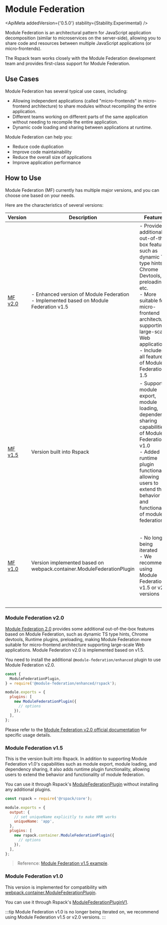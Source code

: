 
# Module Federation

<ApiMeta addedVersion={'0.5.0'} stability={Stability.Experimental} />

Module Federation is an architectural pattern for JavaScript application decomposition (similar to microservices on the server-side), allowing you to share code and resources between multiple JavaScript applications (or micro-frontends).

The Rspack team works closely with the Module Federation development team and provides first-class support for Module Federation.

## Use Cases

Module Federation has several typical use cases, including:

- Allowing independent applications (called "micro-frontends" in micro-frontend architecture) to share modules without recompiling the entire application.
- Different teams working on different parts of the same application without needing to recompile the entire application.
- Dynamic code loading and sharing between applications at runtime.

Module Federation can help you:

- Reduce code duplication
- Improve code maintainability
- Reduce the overall size of applications
- Improve application performance

## How to Use

Module Federation (MF) currently has multiple major versions, and you can choose one based on your needs.

Here are the characteristics of several versions:

| Version                                      | Description                                                                                        | Features                                                                                                                                                                                                                                                                  | Use Cases                                                                                                           |
| -------------------------------------------- | -------------------------------------------------------------------------------------------------- | ------------------------------------------------------------------------------------------------------------------------------------------------------------------------------------------------------------------------------------------------------------------------- | ------------------------------------------------------------------------------------------------------------------- |
| <a href="#module-federation-v20">MF v2.0</a> | - Enhanced version of Module Federation <br /> - Implemented based on Module Federation v1.5<br /> | - Provides additional out-of-the-box features such as dynamic TS type hints, Chrome Devtools, preloading, etc.<br />- More suitable for micro-frontend architecture supporting large-scale Web applications <br />- Includes all features of Module Federation 1.5 <br /> | Projects that need to use advanced capabilities of Module Federation 2.0                                            |
| <a href="#module-federation-v15">MF v1.5</a> | Version built into Rspack                                                                          | - Supports module export, module loading, dependency sharing capabilities of Module Federation v1.0<br />- Added runtime plugin functionality, allowing users to extend the behavior and functionality of module federation <br />                                        | Projects that don't need to use the extra capabilities of Module Federation 2.0                                     |
| <a href="#module-federation-v10">MF v1.0</a> | Version implemented based on webpack.container.ModuleFederationPlugin                              | - No longer being iterated <br /> - We recommend using Module Federation v1.5 or v2.0 versions                                                                                                                                                                            | Projects migrating from webpack to Rspack and wanting to keep the logic as consistent as possible with the original |

### Module Federation v2.0

[Module Federation 2.0](https://module-federation.io/blog/announcement.html) provides some additional out-of-the-box features based on Module Federation, such as dynamic TS type hints, Chrome devtools, Runtime plugins, preloading, making Module Federation more suitable for micro-frontend architecture supporting large-scale Web applications. Module Federation v2.0 is implemented based on v1.5.

You need to install the additional `@module-federation/enhanced` plugin to use Module Federation v2.0.

```js title="rspack.config.js"
const {
  ModuleFederationPlugin,
} = require('@module-federation/enhanced/rspack');

module.exports = {
  plugins: [
    new ModuleFederationPlugin({
      // options
    }),
  ],
};
```

Please refer to the [Module Federation v2.0 official documentation](https://module-federation.io/) for specific usage details.

### Module Federation v1.5

This is the version built into Rspack. In addition to supporting Module Federation v1.0's capabilities such as module export, module loading, and dependency sharing, it also adds runtime plugin functionality, allowing users to extend the behavior and functionality of module federation.

You can use it through Rspack's [ModuleFederationPlugin](/plugins/webpack/module-federation-plugin) without installing any additional plugins.

```js title="rspack.config.js"
const rspack = require('@rspack/core');

module.exports = {
  output: {
    // set uniqueName explicitly to make HMR works
    uniqueName: 'app',
  },
  plugins: [
    new rspack.container.ModuleFederationPlugin({
      // options
    }),
  ],
};
```

> Reference: [Module Federation v1.5 example](https://github.com/rspack-contrib/rspack-examples/tree/main/rspack/module-federation-v1.5).

### Module Federation v1.0

This version is implemented for compatibility with [webpack.container.ModuleFederationPlugin](https://webpack.js.org/plugins/module-federation-plugin/).

You can use it through Rspack's [ModuleFederationPluginV1](/plugins/webpack/module-federation-plugin-v1).

:::tip
Module Federation v1.0 is no longer being iterated on, we recommend using Module Federation v1.5 or v2.0 versions.
:::
